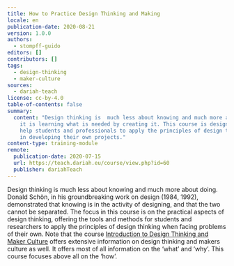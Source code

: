 ```yaml
---
title: How to Practice Design Thinking and Making
locale: en
publication-date: 2020-08-21
version: 1.0.0
authors:
  - stompff-guido
editors: []
contributors: []
tags:
  - design-thinking
  - maker-culture
sources:
  - dariah-teach
license: cc-by-4.0
table-of-contents: false
summary:
  content: "Design thinking is  much less about knowing and much more about doing:
    it is learning what is needed by creating it. This course is designed to
    help students and professionals to apply the principles of design thinking
    in developing their own projects."
content-type: training-module
remote:
  publication-date: 2020-07-15
  url: https://teach.dariah.eu/course/view.php?id=60
  publisher: dariahTeach
---
```

Design thinking is much less about knowing and much more about doing. Donald Schön, in his groundbreaking work on design (1984, 1992), demonstrated that knowing is in the activity of designing, and that the two cannot be separated. The focus in this course is on the practical aspects of design thinking, offering the tools and methods for students and researchers to apply the principles of design thinking when facing problems of their own. Note that the course [Introduction to Design Thinking and Maker Culture](https://campus.dariah.eu/resource/posts/introduction-to-design-thinking-and-maker-culture) offers extensive information on design thinking and makers culture as well. It offers most of all information on the ‘what’ and ‘why’. This course focuses above all on the ‘how’.

<ExternalResource title="Interested in learning more?" subtitle="How to Practice Design Thinking and Making" url="https://teach.dariah.eu/course/view.php?id=60" />
